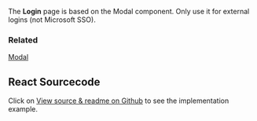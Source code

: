 The **Login** page is based on the Modal component. Only use it for external logins (not Microsoft SSO).

### Related

[Modal](?path=/docs/components-modal--modal-regular)

## React Sourcecode

Click on [View source & readme on Github](https://github.com/wfp/ui/blob/master/src/documentation/LoginPage) to see the implementation example.
